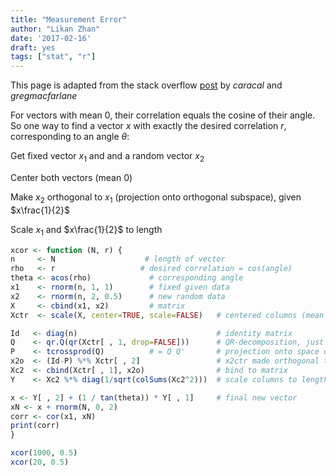 ```yaml
---
title: "Measurement Error"
author: "Likan Zhan"
date: '2017-02-16'
draft: yes
tags: ["stat", "r"]
---
```


This page is adapted from the stack overflow [post](http://stats.stackexchange.com/questions/15011/generate-a-random-variable-with-a-defined-correlation-to-an-existing-variable) by _caracal_ and _gregmacfarlane_

For vectors with mean 0, their correlation equals the cosine of their angle. So one way to find a vector _x_ with exactly the desired correlation _r_, corresponding to an angle $\theta$:

Get fixed vector $x_1$ and and a random vector $x_2$

Center both vectors (mean 0)

Make $x_2$ orthogonal to $x_1$ (projection onto orthogonal subspace), given $x\frac{1}{2}$

Scale $x_1$ and $x\frac{1}{2}$ to length


```r
xcor <- function (N, r) {
n     <- N                    # length of vector
rho   <- r                   # desired correlation = cos(angle)
theta <- acos(rho)             # corresponding angle
x1    <- rnorm(n, 1, 1)        # fixed given data
x2    <- rnorm(n, 2, 0.5)      # new random data
X     <- cbind(x1, x2)         # matrix
Xctr  <- scale(X, center=TRUE, scale=FALSE)   # centered columns (mean 0)

Id   <- diag(n)                               # identity matrix
Q    <- qr.Q(qr(Xctr[ , 1, drop=FALSE]))      # QR-decomposition, just matrix Q
P    <- tcrossprod(Q)          # = Q Q'       # projection onto space defined by x1
x2o  <- (Id-P) %*% Xctr[ , 2]                 # x2ctr made orthogonal to x1ctr
Xc2  <- cbind(Xctr[ , 1], x2o)                # bind to matrix
Y    <- Xc2 %*% diag(1/sqrt(colSums(Xc2^2)))  # scale columns to length 1

x <- Y[ , 2] + (1 / tan(theta)) * Y[ , 1]     # final new vector
xN <- x + rnorm(N, 0, 2)
corr <- cor(x1, xN)
print(corr)
}

xcor(1000, 0.5)
xcor(20, 0.5)

```
